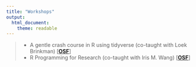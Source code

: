 ```yaml
---
title: "Workshops"
output: 
  html_document: 
    theme: readable
---
```


> * A gentle crash course in R using tidyverse (co-taught with Loek Brinkman) [[**OSF**](https://osf.io/xj7cq/)]
> * R Programming for Research (co-taught with Iris M. Wang) [[**OSF**](https://osf.io/xj7cq/)]

